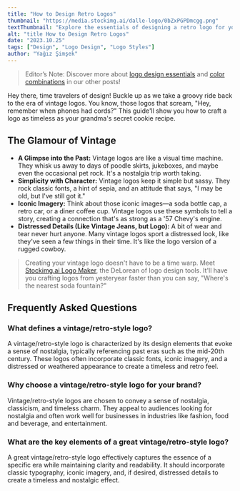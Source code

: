 ```yaml
---
title: "How to Design Retro Logos"
thumbnail: "https://media.stockimg.ai/dalle-logo/0bZxPGPDmcgg.png"
textThumbnail: "Explore the essentials of designing a retro logo for your business."
alt: "title How to Design Retro Logos"
date: "2023.10.25"
tags: ["Design", "Logo Design", "Logo Styles"]
author: "Yağız Şimşek"
---
```


<CustomImage
  src="https://media.stockimg.ai/dalle-logo/0bZxPGPDmcgg.png"
  alt="title How to Design Retro Logos"
/>
> Editor’s Note: Discover more about [logo design essentials](https://stockimg.ai/blog/design/how-to-design-a-logo) and [color combinations](https://stockimg.ai/blog/design/the-psychology-of-color-in-design) in our other posts!

Hey there, time travelers of design! Buckle up as we take a groovy ride back to the era of vintage logos. You know, those logos that scream, "Hey, remember when phones had cords?" This guide'll show you how to craft a logo as timeless as your grandma's secret cookie recipe.

## The Glamour of Vintage
- **A Glimpse into the Past:** Vintage logos are like a visual time machine. They whisk us away to days of poodle skirts, jukeboxes, and maybe even the occasional pet rock. It's a nostalgia trip worth taking.
- **Simplicity with Character:** Vintage logos keep it simple but sassy. They rock classic fonts, a hint of sepia, and an attitude that says, "I may be old, but I've still got it."
- **Iconic Imagery:** Think about those iconic images—a soda bottle cap, a retro car, or a diner coffee cup. Vintage logos use these symbols to tell a story, creating a connection that's as strong as a '57 Chevy's engine.
- **Distressed Details (Like Vintage Jeans, but Logo):** A bit of wear and tear never hurt anyone. Many vintage logos sport a distressed look, like they've seen a few things in their time. It's like the logo version of a rugged cowboy.

> Creating your vintage logo doesn't have to be a time warp. Meet [Stockimg.ai Logo Maker](https://stockimg.ai/), the DeLorean of logo design tools. It'll have you crafting logos from yesteryear faster than you can say, "Where's the nearest soda fountain?"

## Frequently Asked Questions
### What defines a vintage/retro-style logo?
A vintage/retro-style logo is characterized by its design elements that evoke a sense of nostalgia, typically referencing past eras such as the mid-20th century. These logos often incorporate classic fonts, iconic imagery, and a distressed or weathered appearance to create a timeless and retro feel.
### Why choose a vintage/retro-style logo for your brand?
Vintage/retro-style logos are chosen to convey a sense of nostalgia, classicism, and timeless charm. They appeal to audiences looking for nostalgia and often work well for businesses in industries like fashion, food and beverage, and entertainment.
### What are the key elements of a great vintage/retro-style logo?
A great vintage/retro-style logo effectively captures the essence of a specific era while maintaining clarity and readability. It should incorporate classic typography, iconic imagery, and, if desired, distressed details to create a timeless and nostalgic effect.
